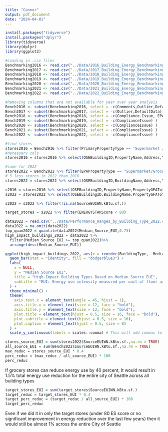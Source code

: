 ```yaml
---
title: "Connor"
output: pdf_document
date: "2024-04-01"
---
```


```r
install.packages("tidyverse")
install.packages("dplyr")
library(tidyverse)
library(dplyr)
library(ggplot2)
```


```r
#Loading in .csv files
Benchmarking2016 <- read.csv("../Data/2016_Building_Energy_Benchmarking.csv", header = TRUE)
Benchmarking2017 <- read.csv("../Data/2017_Building_Energy_Benchmarking.csv", header = TRUE)
Benchmarking2018 <- read.csv("../Data/2018_Building_Energy_Benchmarking.csv", header = TRUE)
Benchmarking2019 <- read.csv("../Data/2019_Building_Energy_Benchmarking.csv", header = TRUE)
Benchmarking2020 <- read.csv("../Data/2020_Building_Energy_Benchmarking.csv", header = TRUE)
Benchmarking2021 <- read.csv("../Data/2021_Building_Energy_Benchmarking.csv", header = TRUE)
Benchmarking2022 <- read.csv("../Data/2022_Building_Energy_Benchmarking.csv", header = TRUE)
```

```r
#Removing columns that are not available for year over year analysis
Bench2016 <- subset(Benchmarking2016, select = -c(Comments,Outlier,DefaultData) )
Bench2017 <- subset(Benchmarking2017, select = -c(Outlier,DefaultData) )
Bench2018 <- subset(Benchmarking2018, select = -c(Compliance.Issue, EPA.Building.Sub.Type.Name) )
Bench2019 <- subset(Benchmarking2019, select = -c(ComplianceIssue) )
Bench2020 <- subset(Benchmarking2020, select = -c(ComplianceIssue) )
Bench2021 <- subset(Benchmarking2021, select = -c(ComplianceIssue) )
Bench2022 <- subset(Benchmarking2022, select = -c(ComplianceIssue) )
```


```r
#find stores
stores2016 = Bench2016 %>% filter(PrimaryPropertyType == "Supermarket / Grocery Store")
#necessary cols
stores2016 = stores2016 %>% select(OSEBuildingID,PropertyName,Address,YearBuilt,NumberofBuildings,NumberofFloors,PropertyGFATotal,PropertyGFAParking,PropertyGFABuilding.s.,ENERGYSTARScore,SiteEUIWN.kBtu.sf.,SiteEnergyUseWN.kBtu.,SourceEUIWN.kBtu.sf.,Electricity.kWh.,Electricity.kBtu.,NaturalGas.therms.,NaturalGas.kBtu.,ComplianceStatus,TotalGHGEmissions,GHGEmissionsIntensity)
```

```r
#same for 2022
stores2022 = Bench2022 %>% filter(EPAPropertyType == "Supermarket/Grocery Store")
# 5 less stores in 2022 than 2016
stores2022 = stores2022 %>% select(OSEBuildingID,BuildingName,Address,YearBuilt,NumberofBuildings,NumberofFloors,PropertyGFATotal,PropertyGFAParking,PropertyGFABuilding.s.,ENERGYSTARScore,SiteEUIWN.kBtu.sf.,SiteEnergyUseWN.kBtu.,SourceEUIWN.kBtu.sf.,Electricity.kWh.,Electricity.kBtu.,NaturalGas.therms.,NaturalGas.kBtu.,ComplianceStatus,TotalGHGEmissions,GHGEmissionsIntensity)
```

```r
s2016 = stores2016 %>% select(OSEBuildingID,PropertyName,PropertyGFATotal,ENERGYSTARScore,SourceEUIWN.kBtu.sf., )
s2022 = stores2022 %>% select(OSEBuildingID,BuildingName,PropertyGFATotal,ENERGYSTARScore,SourceEUIWN.kBtu.sf.)
```

```r
s2022 = s2022 %>% filter(!is.na(SourceEUIWN.kBtu.sf.))

target_stores = s2022 %>% filter(ENERGYSTARScore < 80)
```

```r
data2022 = read.csv("../Data/Performance_Ranges_by_Building_Type_2022.csv")
data2022 = na.omit(data2022)
top_quan2022 = quantile(data2022$Median_Source_EUI,0.75)
high_impact_buildings_2022 = data2022 %>%
  filter(Median_Source_EUI >= top_quan2022)%>%
  arrange(desc(Median_Source_EUI))

ggplot(high_impact_buildings_2022, aes(x = reorder(BuildingType, -Median_Source_EUI), y = Median_Source_EUI)) +
  geom_bar(stat = "identity", fill = "dodgerblue3") +
  labs(
    x = NULL,
    y = "Median Source EUI",
    title = "High-Impact Building Types Based on Median Source EUI",
    subtitle = "EUI: Energy use intensity measured per unit of floor area",
  ) +
  theme_minimal() +
  theme(
    axis.text.x = element_text(angle = 45, hjust = 1),
    axis.title.x = element_text(size = 12, face = "bold"),
    axis.title.y = element_text(size = 12, face = "bold"),
    plot.title = element_text(hjust = 0.5, size = 16, face = "bold"),
    plot.subtitle = element_text(hjust = 0.5, size = 10),
    plot.caption = element_text(hjust = 0.5, size = 8)
  ) +
  scale_y_continuous(labels = scales::comma) # This will add commas to y-axis labels for readability
```


```r
stores_source_EUI = sum(stores2022$SourceEUIWN.kBtu.sf.,na.rm = TRUE)
all_source_EUI = sum(Bench2022$SourceEUIWN.kBtu.sf.,na.rm = TRUE)
max_reduc = stores_source_EUI * 0.4
perc_reduc = (max_reduc / all_source_EUI) * 100
perc_reduc
```
If grocery stores can reduce energy use by 40 percent, It would result in 1.5% total energy use reduction for the entire city of Seattle across all building types

```r
target_stores_EUI = sum(target_stores$SourceEUIWN.kBtu.sf.)
target_reduc = target_stores_EUI * 0.4
target_perc_reduc = (target_reduc / all_source_EUI) * 100
target_perc_reduc
```
Even if we did it in only the target stores (under 80 ES score or no significant improvement in energy reduction over the last few years) then it would still be almost 1% across the entire City of Seattle


